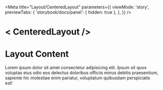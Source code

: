 
<Meta
  title="Layout/CenteredLayout"
  parameters={{
    viewMode: 'story',
    previewTabs: {
      'storybook/docs/panel': { hidden: true },
    },
  }}
/>

# < CenteredLayout />

<Canvas>
  <Story name="Default">
    <div className="__next">
      <CenteredLayout>
        <div className="bg-slate-300">
          <h1>Layout Content</h1>
          <p>
            Lorem ipsum dolor sit amet consectetur adipisicing elit. Ipsum sit quos voluptas eius odio eos delectus doloribus
            officiis minus debitis praesentium, sapiente hic molestiae enim pariatur, voluptatum quibusdam perspiciatis est!
          </p>
        </div>
      </CenteredLayout>
    </div>
  </Story>
</Canvas>
